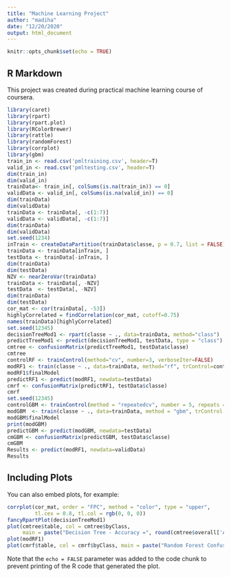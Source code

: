 ```yaml
---
title: "Machine Learning Project"
author: "madiha"
date: "12/20/2020"
output: html_document
---
```


```r
knitr::opts_chunk$set(echo = TRUE)
```

## R Markdown
This project was created during practical machine learning course of coursera.

```r
library(caret)
library(rpart)
library(rpart.plot)
library(RColorBrewer)
library(rattle)
library(randomForest)
library(corrplot)
library(gbm)
train_in <- read.csv('pmltraining.csv', header=T)
valid_in <- read.csv('pmltesting.csv', header=T)
dim(train_in)
dim(valid_in)
trainData<- train_in[, colSums(is.na(train_in)) == 0]
validData <- valid_in[, colSums(is.na(valid_in)) == 0]
dim(trainData)
dim(validData)
trainData <- trainData[, -c(1:7)]
validData <- validData[, -c(1:7)]
dim(trainData)
dim(validData)
set.seed(1234) 
inTrain <- createDataPartition(trainData$classe, p = 0.7, list = FALSE)
trainData <- trainData[inTrain, ]
testData <- trainData[-inTrain, ]
dim(trainData)
dim(testData)
NZV <- nearZeroVar(trainData)
trainData <- trainData[, -NZV]
testData  <- testData[, -NZV]
dim(trainData)
dim(testData)
cor_mat <- cor(trainData[, -53])
highlyCorrelated = findCorrelation(cor_mat, cutoff=0.75)
names(trainData)[highlyCorrelated]
set.seed(12345)
decisionTreeMod1 <- rpart(classe ~ ., data=trainData, method="class")
predictTreeMod1 <- predict(decisionTreeMod1, testData, type = "class")
cmtree <- confusionMatrix(predictTreeMod1, testData$classe)
cmtree
controlRF <- trainControl(method="cv", number=3, verboseIter=FALSE)
modRF1 <- train(classe ~ ., data=trainData, method="rf", trControl=controlRF)
modRF1$finalModel
predictRF1 <- predict(modRF1, newdata=testData)
cmrf <- confusionMatrix(predictRF1, testData$classe)
cmrf
set.seed(12345)
controlGBM <- trainControl(method = "repeatedcv", number = 5, repeats = 1)
modGBM  <- train(classe ~ ., data=trainData, method = "gbm", trControl = controlGBM, verbose = FALSE)
modGBM$finalModel
print(modGBM)
predictGBM <- predict(modGBM, newdata=testData)
cmGBM <- confusionMatrix(predictGBM, testData$classe)
cmGBM
Results <- predict(modRF1, newdata=validData)
Results
```

## Including Plots

You can also embed plots, for example:

```r
corrplot(cor_mat, order = "FPC", method = "color", type = "upper", 
         tl.cex = 0.8, tl.col = rgb(0, 0, 0))
fancyRpartPlot(decisionTreeMod1)
plot(cmtree$table, col = cmtree$byClass, 
     main = paste("Decision Tree - Accuracy =", round(cmtree$overall['Accuracy'], 4)))
plot(modRF1)
plot(cmrf$table, col = cmrf$byClass, main = paste("Random Forest Confusion Matrix: Accuracy =", round(cmrf$overall['Accuracy'], 4)))
```

Note that the `echo = FALSE` parameter was added to the code chunk to prevent printing of the R code that generated the plot.
